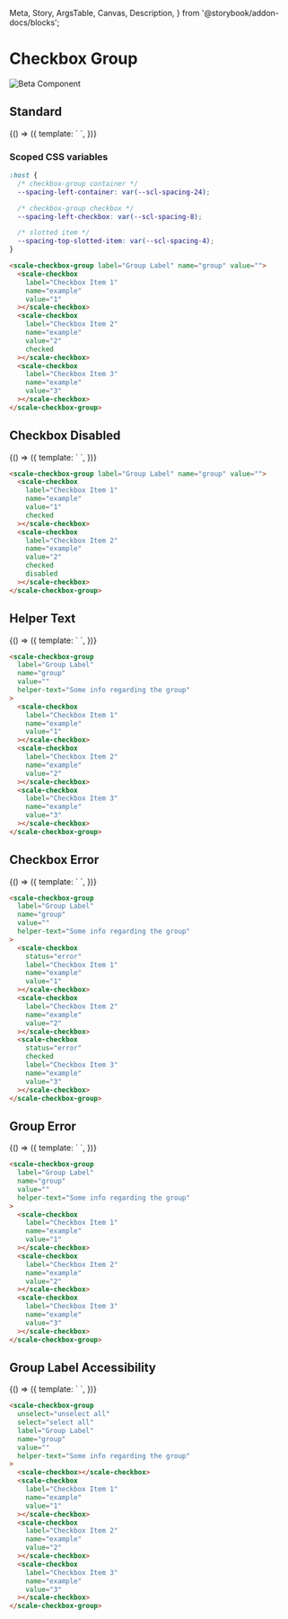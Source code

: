   Meta,
  Story,
  ArgsTable,
  Canvas,
  Description,
} from '@storybook/addon-docs/blocks';

<Meta
  title="Beta Components/Checkbox Group"
  component={ScaleCheckboxGroup}
  argTypes={{}}
/>

<div
  style={{
    display: 'inline-flex',
    alignItems: 'center',
    justifyContent: 'space-between',
    width: '100%',
  }}
>
  <h1>Checkbox Group</h1>
  <img src="assets/beta.png" alt="Beta Component" />
</div>

## Standard

<Canvas withSource="none">
  <Story name="Standard" args={{}}>
    {() => ({
      template: `
        <scale-checkbox-group label="Group Label" name="group" value="">
          <scale-checkbox  label="Checkbox Item 1" name="example" value="1"></scale-checkbox>
          <scale-checkbox  label="Checkbox Item 2" name="example" value="2" checked></scale-checkbox>
          <scale-checkbox  label="Checkbox Item 3" name="example" value="3"></scale-checkbox>
        </scale-checkbox-group>
      `,
    })}
  </Story>
</Canvas>

<ArgsTable story="Standard" />

### Scoped CSS variables

```css
:host {
  /* checkbox-group container */
  --spacing-left-container: var(--scl-spacing-24);

  /* checkbox-group checkbox */
  --spacing-left-checkbox: var(--scl-spacing-8);

  /* slotted item */
  --spacing-top-slotted-item: var(--scl-spacing-4);
}
```

```html
<scale-checkbox-group label="Group Label" name="group" value="">
  <scale-checkbox
    label="Checkbox Item 1"
    name="example"
    value="1"
  ></scale-checkbox>
  <scale-checkbox
    label="Checkbox Item 2"
    name="example"
    value="2"
    checked
  ></scale-checkbox>
  <scale-checkbox
    label="Checkbox Item 3"
    name="example"
    value="3"
  ></scale-checkbox>
</scale-checkbox-group>
```

## Checkbox Disabled

<Canvas withSource="none">
  <Story name="Checkbox Disabled" args={{}}>
    {() => ({
      template: `
        <scale-checkbox-group label="Group Label" name="group" value="">
          <scale-checkbox label="Checkbox Item 1" name="example" value="1" checked></scale-checkbox>
          <scale-checkbox label="Checkbox Item 2" name="example" value="2" checked disabled></scale-checkbox>
        </scale-checkbox-group>
      `,
    })}
  </Story>
</Canvas>

```html
<scale-checkbox-group label="Group Label" name="group" value="">
  <scale-checkbox
    label="Checkbox Item 1"
    name="example"
    value="1"
    checked
  ></scale-checkbox>
  <scale-checkbox
    label="Checkbox Item 2"
    name="example"
    value="2"
    checked
    disabled
  ></scale-checkbox>
</scale-checkbox-group>
```

<!-- ## Group Disabled

<Canvas withSource="none">
  <Story name="Group Disabled" args={{}}>
    {() => ({
      template: `
        <scale-checkbox-group label="Group Label" name="group" value="" disabled>
          <scale-checkbox label="Checkbox Item 1" name="example" value="1"></scale-checkbox>
          <scale-checkbox label="Checkbox Item 2" name="example" value="2"></scale-checkbox>
          <scale-checkbox label="Checkbox Item 3" name="example" value="3"></scale-checkbox>
        </scale-checkbox-group>
      `,
    })}
  </Story>
</Canvas>

```html
<scale-checkbox-group label="Group Label" name="group" value="" disabled>
  <scale-checkbox
    label="Checkbox Item 1"
    name="example"
    value="1"
  ></scale-checkbox>
  <scale-checkbox
    label="Checkbox Item 2"
    name="example"
    value="2"
  ></scale-checkbox>
  <scale-checkbox
    label="Checkbox Item 3"
    name="example"
    value="3"
  ></scale-checkbox>
</scale-checkbox-group>
``` -->

## Helper Text

<Canvas withSource="none">
  <Story name="Helper Text" args={{}}>
    {() => ({
      template: `
        <scale-checkbox-group label="Group Label" name="group" value="" helper-text="Some info regarding the group">
          <scale-checkbox label="Checkbox Item 1" name="example" value="1"></scale-checkbox>
          <scale-checkbox label="Checkbox Item 2" name="example" value="2"></scale-checkbox>
          <scale-checkbox label="Checkbox Item 3" name="example" value="3"></scale-checkbox>
        </scale-checkbox-group>
      `,
    })}
  </Story>
</Canvas>

```html
<scale-checkbox-group
  label="Group Label"
  name="group"
  value=""
  helper-text="Some info regarding the group"
>
  <scale-checkbox
    label="Checkbox Item 1"
    name="example"
    value="1"
  ></scale-checkbox>
  <scale-checkbox
    label="Checkbox Item 2"
    name="example"
    value="2"
  ></scale-checkbox>
  <scale-checkbox
    label="Checkbox Item 3"
    name="example"
    value="3"
  ></scale-checkbox>
</scale-checkbox-group>
```

## Checkbox Error

<Canvas withSource="none">
  <Story name="Checkbox Error" args={{}}>
    {() => ({
      template: `
        <scale-checkbox-group label="Group Label" name="group" value="" status="error" helper-text="Some of the options have errors!">
          <scale-checkbox status="error" label="Checkbox Item 1" helper-text="This is an error!" name="example" value="1"></scale-checkbox>
          <scale-checkbox label="Checkbox Item 2" name="example" value="2"></scale-checkbox>
          <scale-checkbox checked label="Checkbox Item 3" name="example" value="3"></scale-checkbox>
        </scale-checkbox-group>
      `,
    })}
  </Story>
</Canvas>

```html
<scale-checkbox-group
  label="Group Label"
  name="group"
  value=""
  helper-text="Some info regarding the group"
>
  <scale-checkbox
    status="error"
    label="Checkbox Item 1"
    name="example"
    value="1"
  ></scale-checkbox>
  <scale-checkbox
    label="Checkbox Item 2"
    name="example"
    value="2"
  ></scale-checkbox>
  <scale-checkbox
    status="error"
    checked
    label="Checkbox Item 3"
    name="example"
    value="3"
  ></scale-checkbox>
</scale-checkbox-group>
```

## Group Error

<Canvas withSource="none">
  <Story name="Group Error" args={{}}>
    {() => ({
      template: `
        <scale-checkbox-group status="error" label="Group Label" name="group" value="" helper-text="Some error info regarding the group">
          <scale-checkbox label="Checkbox Item 1" name="example" value="1"></scale-checkbox>
          <scale-checkbox label="Checkbox Item 2" name="example" value="2"></scale-checkbox>
          <scale-checkbox label="Checkbox Item 3" name="example" value="3"></scale-checkbox>
        </scale-checkbox-group>
      `,
    })}
  </Story>
</Canvas>

```html
<scale-checkbox-group
  label="Group Label"
  name="group"
  value=""
  helper-text="Some info regarding the group"
>
  <scale-checkbox
    label="Checkbox Item 1"
    name="example"
    value="1"
  ></scale-checkbox>
  <scale-checkbox
    label="Checkbox Item 2"
    name="example"
    value="2"
  ></scale-checkbox>
  <scale-checkbox
    label="Checkbox Item 3"
    name="example"
    value="3"
  ></scale-checkbox>
</scale-checkbox-group>
```

## Group Label Accessibility

<Canvas withSource="none">
  <Story name="Accessibility" args={{}}>
    {() => ({
      template: `
        <scale-checkbox-group unselect="unselect all" select="select all" label="Group Label" name="group" value="">
          <scale-checkbox label="Checkbox Item 1" name="example" value="1"></scale-checkbox>
          <scale-checkbox label="Checkbox Item 2" name="example" value="2"></scale-checkbox>
          <scale-checkbox label="Checkbox Item 3" name="example" value="3"></scale-checkbox>
        </scale-checkbox-group>
      `,
    })}
  </Story>
</Canvas>

```html
<scale-checkbox-group
  unselect="unselect all"
  select="select all"
  label="Group Label"
  name="group"
  value=""
  helper-text="Some info regarding the group"
>
  <scale-checkbox></scale-checkbox>
  <scale-checkbox
    label="Checkbox Item 1"
    name="example"
    value="1"
  ></scale-checkbox>
  <scale-checkbox
    label="Checkbox Item 2"
    name="example"
    value="2"
  ></scale-checkbox>
  <scale-checkbox
    label="Checkbox Item 3"
    name="example"
    value="3"
  ></scale-checkbox>
</scale-checkbox-group>
```
